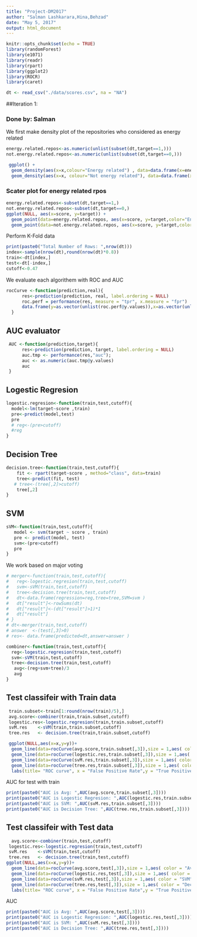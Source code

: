 ```yaml
---
title: "Project-DM2017"
author: "Salman Lashkarara,Hina,Behzad"
date: "May 5, 2017"
output: html_document
---
```


```r
knitr::opts_chunk$set(echo = TRUE)
library(randomForest)
library(e1071)
library(readr)
library(rpart)
library(ggplot2)
library(ROCR)
library(caret)

dt <- read_csv("./data/scores.csv", na = "NA")
```

##Iteration 1:

### Done by: Salman

We first make density plot of the repositories who considered as energy related

```r
energy.related.repos<-as.numeric(unlist(subset(dt,target==1,)))
not.energy.related.repos<-as.numeric(unlist(subset(dt,target==0,)))

 ggplot() + 
  geom_density(aes(x=x,colour="Energy related") , data=data.frame(x=energy.related.repos))+
  geom_density(aes(x=x, colour="Not energy related"), data=data.frame(x=not.energy.related.repos))

```

### Scater plot for energy related rpos

```r
energy.related.repos<-subset(dt,target==1,)
not.energy.related.repos<-subset(dt,target==0,)
ggplot(NULL, aes(x=score, y=target)) +
  geom_point(data=energy.related.repos, aes(x=score, y=target,color="Energy Related"))+
  geom_point(data=not.energy.related.repos, aes(x=score, y=target,color="Not Energy Related"))
```

Perform K-Fold data

```r

print(paste0("Total Number of Rows: ",nrow(dt)))
index<-sample(nrow(dt),round(nrow(dt)*0.8))
train<-dt[index,]
test<-dt[-index,]
cutoff<-0.47
```



We evaluate each algorithem with ROC and AUC

```r
rocCurve <-function(prediction,real){  
      res<-prediction(prediction, real, label.ordering = NULL)
      roc.perf = performance(res, measure = "tpr", x.measure = "fpr")
      data.frame(y=as.vector(unlist(roc.perf@y.values)),x=as.vector(unlist(roc.perf@x.values)))
  }
```

## AUC evaluator

```r
 AUC <-function(prediction,target){
      res<-prediction(prediction, target, label.ordering = NULL)
      auc.tmp <- performance(res,"auc"); 
      auc <- as.numeric(auc.tmp@y.values)
      auc
 }
```


## Logestic Regresion

```r
logestic.regresion<-function(train,test,cutoff){
  model<-lm(target~score ,train)
  pre<-predict(model,test)
  pre
  # reg<-(pre>cutoff)
  #reg
}
```

## Decision Tree

```r
decision.tree<-function(train,test,cutoff){
    fit <- rpart(target~score , method="class", data=train)
    tree<-predict(fit, test)
   # tree<-(tree[,2]>cutoff)
    tree[,2]
}
```

## SVM

```r
sVM<-function(train,test,cutoff){
   model <- svm(target ~ score , train)
   pre <- predict(model, test)
   svm<-(pre>cutoff)
   pre
}
```

We work based on major voting

```r
# merger<-function(train,test,cutoff){
#   reg<-logestic.regresion(train,test,cutoff)
#   svm<-sVM(train,test,cutoff)
#   tree<-decision.tree(train,test,cutoff)
#   dt<-data.frame(regression=reg,tree=tree,SVM=svm )
#   dt["result"]<-rowSums(dt)
#   dt["result"]<-(dt["result"]>1)*1
#   dt["result"]
# }
# dt<-merger(train,test,cutoff)
# answer  <-(test[,3]>0)
# res<- data.frame(predicted=dt,answer=answer )


```


```r
combiner<-function(train,test,cutoff){
  reg<-logestic.regresion(train,test,cutoff)
  svm<-sVM(train,test,cutoff)
  tree<-decision.tree(train,test,cutoff)
   avg<-(reg+svm+tree)/3
   avg
}

```

## Test classifeir with Train data

```r
 train.subset<-train[1:round(nrow(train)/5),]
 avg.score<-combiner(train,train.subset,cutoff) 
 logestic.res<-logestic.regresion(train,train.subset,cutoff)
 svM.res    <-sVM(train,train.subset,cutoff)
 tree.res   <- decision.tree(train,train.subset,cutoff)

 ggplot(NULL,aes(x=x,y=y))+
  geom_line(data=rocCurve(avg.score,train.subset[,3]),size = 1,aes( color = "Average"))+
  geom_line(data=rocCurve(logestic.res,train.subset[,3]),size = 1,aes( color = "Logestic Regresion"))+
  geom_line(data=rocCurve(svM.res,train.subset[,3]),size = 1,aes( color = "SVM"))+
  geom_line(data=rocCurve(tree.res,train.subset[,3]),size = 1,aes( color = "Decision Tree"))+
  labs(title= "ROC curve", x = "False Positive Rate",y = "True Positive Rate")
```

AUC for test with train

```r

print(paste0("AUC is Avg: ",AUC(avg.score,train.subset[,3])))
print(paste0("AUC is Logestic Regresion: ",AUC(logestic.res,train.subset[,3])))
print(paste0("AUC is SVM: ",AUC(svM.res,train.subset[,3])))
print(paste0("AUC is Decision Tree: ",AUC(tree.res,train.subset[,3])))

```


## Test classifeir with Test data

```r
  avg.score<-combiner(train,test,cutoff) 
 logestic.res<-logestic.regresion(train,test,cutoff)
 svM.res    <-sVM(train,test,cutoff)
 tree.res   <- decision.tree(train,test,cutoff)
ggplot(NULL,aes(x=x,y=y))+
  geom_line(data=rocCurve(avg.score,test[,3]),size = 1,aes( color = "Average"))+
  geom_line(data=rocCurve(logestic.res,test[,3]),size = 1,aes( color = "Logestic Regresion"))+
  geom_line(data=rocCurve(svM.res,test[,3]),size = 1,aes( color = "SVM"))+
  geom_line(data=rocCurve(tree.res,test[,3]),size = 1,aes( color = "Decision Tree"))+
  labs(title= "ROC curve", x = "False Positive Rate",y = "True Positive Rate")
```

AUC 

```r
print(paste0("AUC is Avg: ",AUC(avg.score,test[,3])))
print(paste0("AUC is Logestic Regresion: ",AUC(logestic.res,test[,3])))
print(paste0("AUC is SVM: ",AUC(svM.res,test[,3])))
print(paste0("AUC is Decision Tree: ",AUC(tree.res,test[,3])))

```
